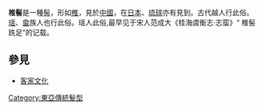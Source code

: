 '''椎髻'''是一種[[髻|髻]]，形如[[椎|椎]]，見於[[中國|中國]]，在[[日本|日本]]、[[琉球|琉球]]亦有見到。古代越人行此俗。[[瑶|瑶]]、[[畲|畲]]族人也行此俗。瑶人此俗,最早见于宋人范成大《桂海虞衡志·志蛮》“ 椎髻跣足”的记载。

==參見==
*[[客家文化|客家文化]]
{{文化小作品}}

[[Category:東亞傳統髮型|Category:東亞傳統髮型]]
